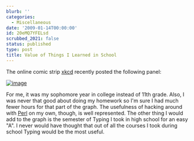 ```yaml
---
blurb: ''
categories:
  - Miscellaneous
date: '2009-01-14T00:00:00'
id: 20eMQ7YFELsd
scrubbed_2021: false
status: published
type: post
title: Value of Things I Learned in School
---
```


The online comic strip [xkcd](https://xkcd.com/) recently posted the following panel:

[![image](https://imgs.xkcd.com/comics/11th_grade.png)](http://xkcd.com/519/) 

For me, it was my sophomore year in college instead of 11th grade. Also, I was never that good about doing my homework so I'm sure I had much fewer hours for that part of the graph. The usefulness of hacking around with [Perl](https://en.wikipedia.org/wiki/Perl) on my own, though, is well represented. The other thing I would add to the graph is the semester of Typing I took in high school for an easy "A". I never would have thought that out of all the courses I took during school Typing would be the most useful.
